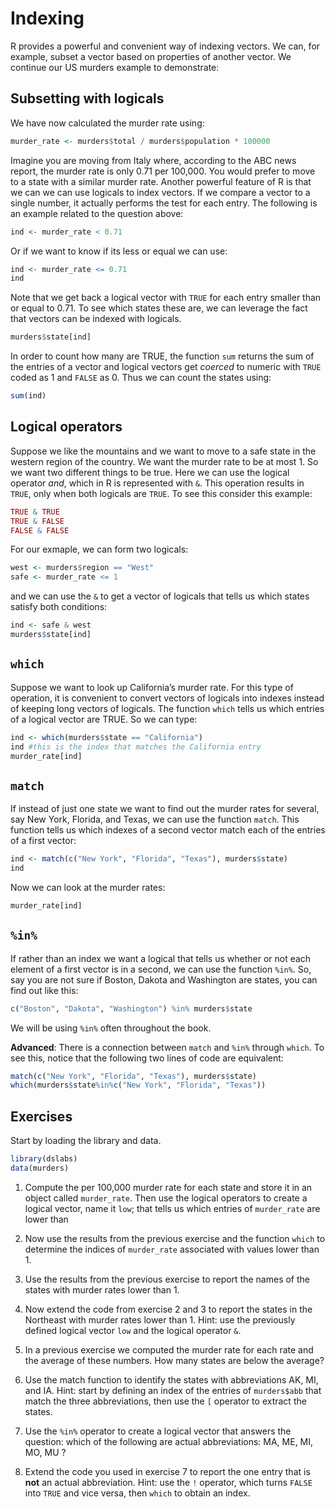# Indexing


R provides a powerful and convenient way of indexing vectors. We can, for example, subset a vector based on properties of another vector. We continue our US murders example to demonstrate:

## Subsetting with logicals

We have now calculated the murder rate using:

```r
murder_rate <- murders$total / murders$population * 100000 
```

Imagine you are moving from Italy where, according to the ABC news report, the murder rate is only 0.71 per 100,000. You would prefer to move to a state with a similar murder rate. Another powerful feature of R is that we can we can use logicals to index vectors. 
If we compare a vector to a single number, it actually performs the test for each entry. The following is an example related to the question above:

```r
ind <- murder_rate < 0.71
```

Or if we want to know if its less or equal we can use:

```r
ind <- murder_rate <= 0.71
ind
```

Note that we get back a logical vector with `TRUE` for each entry smaller than or equal to 0.71. To see which states these are, we can leverage the fact that vectors can be indexed with logicals.

```r
murders$state[ind]
```

In order to count how many are TRUE, the function `sum` returns the sum of the entries of a vector and logical vectors get _coerced_ to numeric with `TRUE` coded as 1 and `FALSE` as 0. Thus we can count the states using:

```r
sum(ind)
```


## Logical operators

Suppose we like the mountains and we want to move to a safe state in the western region of the country. We want the murder rate to be at most 1. So we want two different things to be true. Here we can use the logical operator _and_, which in R is represented with `&`. This operation results in `TRUE`, only when both logicals are `TRUE`. To see this consider this example:

```r
TRUE & TRUE
TRUE & FALSE
FALSE & FALSE
```

For our exmaple, we can form two logicals:

```r
west <- murders$region == "West"
safe <- murder_rate <= 1
```

and we can use the `&`  to get a vector of logicals that tells us which states satisfy both conditions:

```r
ind <- safe & west
murders$state[ind]
```

## `which`

Suppose we want to look up California's murder rate. For this type of operation, it is convenient to convert vectors of logicals into indexes instead of keeping long vectors of logicals. The function `which` tells us which entries of a logical vector are TRUE. So we can type:

```r
ind <- which(murders$state == "California")
ind #this is the index that matches the California entry
murder_rate[ind]
```


## `match`

If instead of just one state we want to find out the murder rates for several, say New York, Florida, and Texas, we can use the function `match`. This function tells us which indexes of a second vector match each of the entries of a first vector:

```r
ind <- match(c("New York", "Florida", "Texas"), murders$state)
ind
```

Now we can look at the murder rates:

```r
murder_rate[ind]
```

## `%in%`


If rather than an index we want a logical that tells us whether or not each element of a first vector is in a second, we can use the function `%in%`. So, say you are not sure if Boston, Dakota and Washington are states, you can find out like this:

```r
c("Boston", "Dakota", "Washington") %in% murders$state
```

We will be using `%in%` often throughout the book.

**Advanced**: There is a connection between `match` and `%in%` through `which`. To see this, notice that the following two lines of code are equivalent:

```r
match(c("New York", "Florida", "Texas"), murders$state)
which(murders$state%in%c("New York", "Florida", "Texas"))
```

## Exercises {-}

Start by loading the library and data.
```r
library(dslabs)
data(murders)
```

1. Compute the per 100,000 murder rate for each state and store it in an object called `murder_rate`. Then use the logical operators to create a logical vector, name it `low`; that tells us which entries of `murder_rate` are lower than 

2. Now use the results from the previous exercise and the function `which` to determine the indices of `murder_rate` associated with values lower than 1.

3. Use the results from the previous exercise to report the names of the states with murder rates lower than 1.

4. Now extend the code from exercise 2 and 3 to report the states in the Northeast with murder rates lower than 1. Hint: use the previously defined logical vector `low` and the logical operator `&`.

5. In a previous exercise we computed the murder rate for each rate and the average of these numbers. How many states are below the average? 

6. Use the match function to identify the states with abbreviations AK, MI, and IA. Hint: start by defining an index of the entries of `murders$abb` that match the three abbreviations, then use the `[` operator to extract the states.

7. Use the `%in%` operator to create a logical vector that answers the question: which of the following are actual abbreviations: MA, ME, MI, MO, MU ?

8. Extend the code you used in exercise 7 to report the one entry that is **not** an actual abbreviation. Hint: use the `!` operator, which turns `FALSE` into `TRUE` and vice versa, then `which` to obtain an index.
